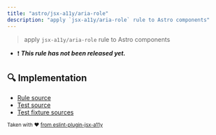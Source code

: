 ```yaml
---
title: "astro/jsx-a11y/aria-role"
description: "apply `jsx-a11y/aria-role` rule to Astro components"
---
```


> apply `jsx-a11y/aria-role` rule to Astro components

- ❗ <badge text="This rule has not been released yet." vertical="middle" type="error"> **_This rule has not been released yet._** </badge>



## 🔍 Implementation

- [Rule source](https://github.com/ota-meshi/eslint-plugin-astro/blob/main/src/rules/jsx-a11y/aria-role.ts)
- [Test source](https://github.com/ota-meshi/eslint-plugin-astro/blob/main/tests/src/rules/jsx-a11y/aria-role.ts)
- [Test fixture sources](https://github.com/ota-meshi/eslint-plugin-astro/tree/main/tests/fixtures/rules/jsx-a11y/aria-role)

<sup>Taken with ❤️ [from eslint-plugin-jsx-a11y](https://github.com/jsx-eslint/eslint-plugin-jsx-a11y/tree/HEAD/docs/rules/aria-role.md)</sup>
